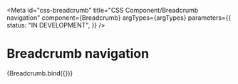 <!-- @license CC0-1.0 -->


<Meta
  id="css-breadcrumb"
  title="CSS Component/Breadcrumb navigation"
  component={Breadcrumb}
  argTypes={argTypes}
  parameters={{
    status: "IN DEVELOPMENT",
  }}
/>

# Breadcrumb navigation

<Canvas>
  <Story name="Default" args={defaultArgs}>
    {Breadcrumb.bind({})}
  </Story>
</Canvas>

<ArgsTable story="Default" />
